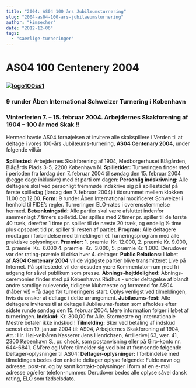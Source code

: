 ```yaml
---
title: "2004: AS04 100 års Jubilæumsturnering"
slug: "2004-as04-100-ars-jubilaeumsturnering"
author: "kimsecher"
date: "2012-12-06"
tags: 
  - "saerlige-turneringer"
---
```


# AS04 100 Centenery 2004

### **[![logo100ss1](/images/logo100ss1.jpg)](https://nbskak.dk/2004-as04-100-ars-jubilaeumsturnering/logo100ss1/)**

### **9 runder Åben International Schweizer Turnering i København**

### Vinterferien 7. – 15. februar 2004. Arbejdernes Skakforening af 1904 – 100 år med Skak !!

Hermed havde AS04 fornøjelsen at invitere alle skakspillere i Verden til at deltage i vores 100-års Jubilæums-turnering, **AS04 Centenary 2004**, under følgende vilkår

**Spillested:** Arbejdernes Skakforening af 1904, Medborgerhuset Blågården, Blågårds Plads 3-5, 2200 København N. **Spilletider:** Turneringen finder sted i perioden fra lørdag den 7. februar 2004 til søndag den 15. februar 2004 (begge dage inklusive) med ét parti om dagen: **Personlig indskrivning:** Alle deltagere skal ved personligt fremmøde indskrive sig på spillestedet på første spilledag (lørdag den 7. februar 2004) i tidsrummet mellem klokken 11.00 og 12.00. **Form:** 9 runder Åben International modificeret Schweizer i henhold til FIDE’s regler. Turneringen ELO-rates i overensstemmelse hermed. **Betænkningstid:** Alle partier skal være afsluttet indenfor sammenlagt 7 timers spilletid. Der spilles med 2 timer pr. spiller til de første 40 træk, derefter 1 time pr. spiller til de næste 20 træk, og endelig ½ time plus opsparet tid pr. spiller til resten af partiet. **Program:** Alle deltagere modtager i forbindelse med tilmeldingen et Turneringsprogram med alle praktiske oplysninger. **Præmier:** 1. præmie  Kr. 12.000, 2. præmie Kr. 9.000, 3. præmie  Kr.  6.000 4. præmie  Kr.  3.000, 5. præmie Kr. 1.000. Derudover var der rating-præmie til cirka hver 4. deltager. **Public Relations:** I løbet af **AS04 Centenary 2004** vil de vigtigste partier blive transmitteret Live på Internet. På spillestedet vil der desuden være Kommentator-rum med fri adgang for såvel publikum som presse. **Åbnings-højtidelighed:** Åbnings-ceremonien finder sted på Københavns Rådhus - under deltagelse af blandt andre samtlige nulevende, tidligere klubmestre og formænd for AS04 (håber vi!) – få dage før turneringens start. Oplys venligst ved tilmeldingen, hvis du ønsker at deltage i dette arrangement. **Jubilæums-fest:** Alle deltagere inviteres til at deltage i Jubilæums-festen som afholdes efter sidste runde søndag den 15. februar 2004. Mere information følger i løbet af turneringen. **Indskud:** Kr. 300,00 for Alle. Stormestre og Internationale Mestre betaler ikke indskud ! **Tilmelding:** Sker ved betaling af indskud senest den 19. januar 2004 til: AS04, Arbejdernes Skakforening af 1904, Att.: Hr. Høj-velbåren Kasserer Jens Henrichsen, Artillerivej 63, vær. 41, 2300 København S., pr. check, som postanvisning eller på Giro-konto nr. 644-6841. GM’ere og IM’ere tilmelder sig ved blot at fremsende følgende Deltager-oplysninger til AS04: **Deltager-oplysninger:** I forbindelse med tilmeldingen bedes den enkelte deltager oplyse følgende: Fulde navn og adresse, post-nr. og by samt kontakt-oplysninger i form af en e-mail adresse og/eller telefon-nummer. Derudover bedes alle oplyse såvel dansk rating, ELO som fødselsdato.
